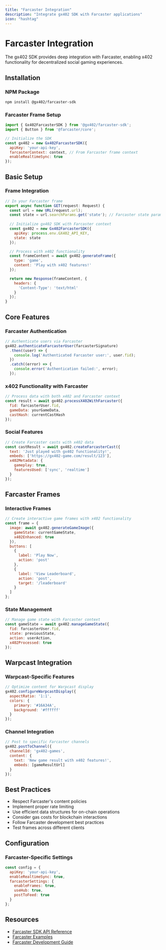 ```yaml
---
title: "Farcaster Integration"
description: "Integrate gx402 SDK with Farcaster applications"
icon: "hashtag"
---
```


# Farcaster Integration

The gx402 SDK provides deep integration with Farcaster, enabling x402 functionality for decentralized social gaming experiences.

## Installation

### NPM Package

```bash
npm install @gx402/farcaster-sdk
```

### Farcaster Frame Setup

```javascript
import { Gx402FarcasterSDK } from '@gx402/farcaster-sdk';
import { Button } from '@farcaster/core';

// Initialize the SDK
const gx402 = new Gx402FarcasterSDK({
  apiKey: 'your-api-key',
  farcasterContext: context, // From Farcaster frame context
  enableRealtimeSync: true
});
```

## Basic Setup

### Frame Integration

```javascript
// In your Farcaster frame
export async function GET(request: Request) {
  const url = new URL(request.url);
  const state = url.searchParams.get('state'); // Farcaster state parameter
  
  // Initialize gx402 SDK with Farcaster context
  const gx402 = new Gx402FarcasterSDK({
    apiKey: process.env.GX402_API_KEY,
    state: state
  });

  // Process with x402 functionality
  const frameContent = await gx402.generateFrame({
    type: 'game',
    content: 'Play with x402 features!'
  });

  return new Response(frameContent, {
    headers: {
      'Content-Type': 'text/html'
    }
  });
}
```

## Core Features

### Farcaster Authentication
```javascript
// Authenticate users via Farcaster
gx402.authenticateFarcasterUser(farcasterSignature)
  .then((user) => {
    console.log('Authenticated Farcaster user:', user.fid);
  })
  .catch((error) => {
    console.error('Authentication failed:', error);
  });
```

### x402 Functionality with Farcaster
```javascript
// Process data with both x402 and Farcaster context
const result = await gx402.processX402WithFarcaster({
  fid: farcasterUser.fid,
  gameData: yourGameData,
  castHash: currentCastHash
});
```

### Social Features
```javascript
// Create Farcaster casts with x402 data
const castResult = await gx402.createFarcasterCast({
  text: 'Just played with gx402 functionality!',
  embeds: ['https://gx402-game.com/result/123'],
  x402Metadata: {
    gameplay: true,
    featuresUsed: ['sync', 'realtime']
  }
});
```

## Farcaster Frames

### Interactive Frames
```javascript
// Create interactive game frames with x402 functionality
const frame = {
  image: await gx402.generateGameImage({
    gameState: currentGameState,
    x402Enhanced: true
  }),
  buttons: [
    {
      label: 'Play Now',
      action: 'post'
    },
    {
      label: 'View Leaderboard',
      action: 'post',
      target: '/leaderboard'
    }
  ]
};
```

### State Management
```javascript
// Manage game state with Farcaster context
const gameState = await gx402.manageGameState({
  fid: farcasterUser.fid,
  state: previousState,
  action: userAction,
  x402Processed: true
});
```

## Warpcast Integration

### Warpcast-Specific Features
```javascript
// Optimize content for Warpcast display
gx402.configureWarpcastDisplay({
  aspectRatio: '1:1',
  colors: {
    primary: '#16A34A',
    background: '#ffffff'
  }
});
```

### Channel Integration
```javascript
// Post to specific Farcaster channels
gx402.postToChannel({
  channelId: 'gx402-games',
  content: {
    text: 'New game result with x402 features!',
    embeds: [gameResultUrl]
  }
});
```

## Best Practices

- Respect Farcaster's content policies
- Implement proper rate limiting
- Use efficient data structures for on-chain operations
- Consider gas costs for blockchain interactions
- Follow Farcaster development best practices
- Test frames across different clients

## Configuration

### Farcaster-Specific Settings
```javascript
const config = {
  apiKey: 'your-api-key',
  enableRealtimeSync: true,
  farcasterSettings: {
    enableFrames: true,
    useHub: true,
    postToFeed: true
  }
};
```

## Resources

- [Farcaster SDK API Reference](/api-reference/farcaster-sdk)
- [Farcaster Examples](https://github.com/gx402/farcaster-examples)
- [Farcaster Development Guide](/platforms/farcaster/development)
